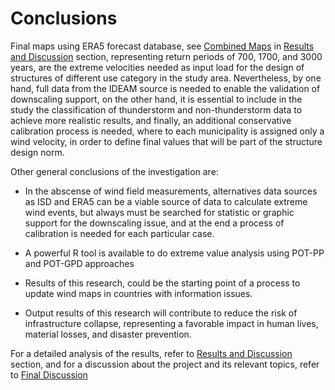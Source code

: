 # Conclusions {#conclusions}


Final maps using ERA5 forecast database, see [Combined Maps](#cm) in [Results and Discussion](#rmd-results) section, representing return periods of 700, 1700, and 3000 years, are the extreme velocities needed as input load for the design of structures of different use category in the study area. Nevertheless, by one hand, full data from the IDEAM source is needed to enable the validation of downscaling support, on the other hand, it is essential to include in the study the classification of thunderstorm and non-thunderstorm data to achieve more realistic results, and finally, an additional conservative calibration process is needed, where to each municipality is assigned only a wind velocity, in order to define final values that will be part of the structure design norm.

Other general conclusions of the investigation are:

* In the abscense of wind field measurements, alternatives data sources as ISD and ERA5 can be a viable source of data to calculate extreme wind events, but always must be searched for statistic or graphic support for the downscaling issue, and at the end a process of calibration is needed for each particular case.

* A powerful R tool is available to do extreme value analysis using POT-PP and POT-GPD approaches

* Results of this research, could be the starting point of a process to update wind maps in countries with information issues.

* Output results of this research will contribute to reduce the risk of infrastructure collapse, representing a favorable impact in human lives, material losses, and disaster prevention.

For a detailed analysis of the results, refer to [Results and Discussion](#rmd-results) section, and for a discussion about the project and its relevant topics, refer to [Final Discussion](#fd)
